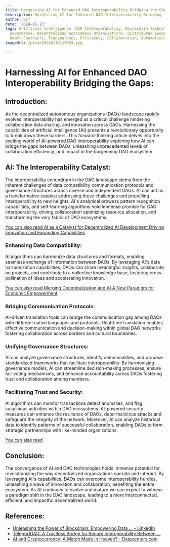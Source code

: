 ```yaml
---
title: Harnessing AI for Enhanced DAO Interoperability Bridging the Gaps
description: Harnessing AI for Enhanced DAO Interoperability Bridging the Gaps
author: Usf
date: '2024-01-13'
tags: Artificial Intelligence, DAO Interoperability, Blockchain Technology, Decentralized
  Governance, Decentralized Autonomous Organizations, Distributed Ledger Technology,
  Smart Contracts, Transparency, Efficiency, Collaboration, Automation
imageUrl: /pixa/20240116115903.jpg

---
```

# Harnessing AI for Enhanced DAO Interoperability Bridging the Gaps:


## Introduction:
As the decentralized  autonomous organizations (DAOs) landscape rapidly evolves  interoperability has emerged as a critical challenge hindering collaboration data sharing, and innovation across  DAOs. Harnessing the capabilities of artificial intelligence (AI) presents a revolutionary opportunity to break down these barriers. This forward-thinking article delves into  the exciting world of AI-powered DAO interoperability exploring  how AI can bridge the gaps between DAOs, unleashing unprecedented levels of collaboration  efficiency, and impact in the burgeoning  DAO ecosystem.

## AI: The  Interoperability  Catalyst:
The interoperability  conundrum in the DAO landscape stems from the inherent challenges  of data compatibility communication protocols and governance structures across diverse and independent DAOs.  AI can act as a transformative catalyst addressing these challenges and propelling interoperability to new heights. AI's analytical prowess pattern recognition capabilities, and self-learning algorithms hold immense promise for DAO interoperability,  driving collaboration optimizing resource allocation,  and transforming  the  very fabric of DAO ecosystems.

[You can also read AI as a Catalyst for  Decentralized AI Development Driving Innovation and Expanding Capabilities](AI%20as%20a%20Catalyst%20for%20Decentralized%20AI%20Development%20Driving%20Innovation%20and%20Expanding%20Capabilities)


### Enhancing Data Compatibility:
AI algorithms can harmonize data structures and formats, enabling seamless exchange of information between DAOs. By leveraging AI's  data harmonization capabilities, DAOs can  share meaningful insights, collaborate  on projects, and contribute  to a collective knowledge base, fostering cross-pollination of ideas and accelerating innovation.

[You can also read Merging Decentralization and AI A New Paradigm for Economic Empowerment](Merging%20Decentralization%20and%20AI%20A%20New%20Paradigm%20for%20Economic%20Empowerment)


### Bridging Communication Protocols:
AI-driven translation tools can  bridge the communication gap among DAOs  with different native languages and protocols. Real-time translation enables effective  communication and decision-making within global DAO networks fostering collaboration across borders and  cultural boundaries.

### Unifying Governance Structures:
AI can analyze  governance structures, identify  commonalities, and  propose standardized frameworks that facilitate interoperability. By  harmonizing governance models, AI can streamline decision-making processes, ensure fair voting mechanisms, and enhance accountability across DAOs fostering trust and collaboration among members.

### Facilitating Trust and Security:
AI  algorithms can monitor transactions detect anomalies, and flag suspicious activities  within DAO ecosystems. AI-powered security measures can enhance the resilience of  DAOs,  deter malicious  attacks  and safeguard the integrity of the network. Moreover, AI can  analyze historical data to identify patterns of successful collaboration, enabling DAOs to form strategic  partnerships with like-minded organizations.

[You can also read ]()


## Conclusion:
The  convergence of AI and DAO technologies holds immense potential for revolutionizing the way decentralized organizations  operate and interact. By leveraging AI's capabilities, DAOs can overcome interoperability hurdles, unleashing a wave of innovation and collaboration, benefiting the entire ecosystem.  As AI continues to evolve and mature we can expect to witness a paradigm shift in the DAO  landscape, leading to  a more interconnected, efficient, and impactful decentralized  world.

## References:
- [Unleashing the Power of Blockchain: Empowering Data ... - LinkedIn](https://www.linkedin.com/pulse/unleashing-power-blockchain-empowering-data-ai-dr-ari-aaltonen)
- [TeleportDAO: A Trustless Bridge for Secure Interoperability Between ...](https://medium.com/@obiizuchukwu132/teleportdao-a-trustless-bridge-for-secure-interoperability-between-bitcoin-and-evm-blockchains-3a3d83a0764d)
- [AI and Cryptocurrency: A Match Made in Heaven? - Datacenters.com](https://www.datacenters.com/news/ai-and-cryptocurrency-a-match-made-in-heaven)
